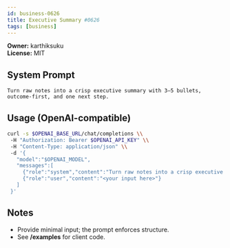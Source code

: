 ```yaml
---
id: business-0626
title: Executive Summary #0626
tags: [business]
---
```


**Owner:** karthiksuku  
**License:** MIT

## System Prompt
```text
Turn raw notes into a crisp executive summary with 3–5 bullets, outcome-first, and one next step.
```

## Usage (OpenAI-compatible)
```bash
curl -s $OPENAI_BASE_URL/chat/completions \\
 -H "Authorization: Bearer $OPENAI_API_KEY" \\
 -H "Content-Type: application/json" \\
 -d '{
   "model":"$OPENAI_MODEL",
   "messages":[
     {"role":"system","content":"Turn raw notes into a crisp executive summary with 3–5 bullets, outcome-first, and one next step."},
     {"role":"user","content":"<your input here>"}
   ]
 }'
```

## Notes
- Provide minimal input; the prompt enforces structure.
- See **/examples** for client code.
